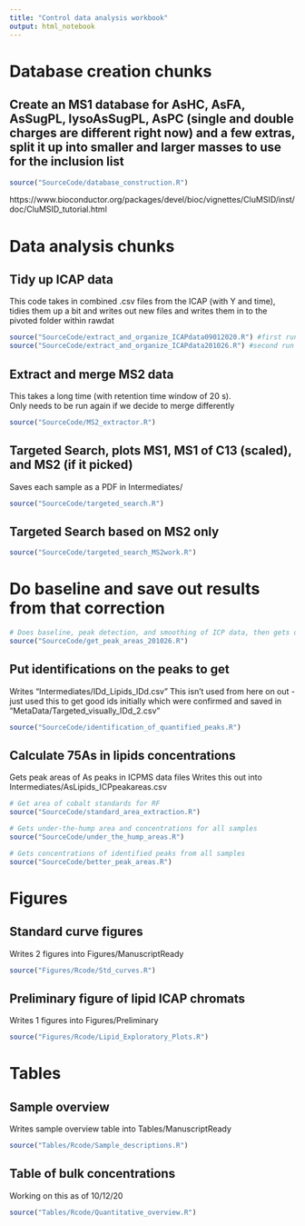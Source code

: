 ```yaml
---
title: "Control data analysis workbook"
output: html_notebook
---
```


# Database creation chunks
## Create an MS1 database for AsHC, AsFA, AsSugPL, lysoAsSugPL, AsPC (single and double charges are different right now) and a few extras, split it up into smaller and larger masses to use for the inclusion list
```r
source("SourceCode/database_construction.R")
```

https://www.bioconductor.org/packages/devel/bioc/vignettes/CluMSID/inst/doc/CluMSID_tutorial.html


# Data analysis chunks
## Tidy up ICAP data
This code takes in combined .csv files from the ICAP (with Y and time), tidies them up a bit and writes out new files and writes them in to the pivoted folder within rawdat
```r
source("SourceCode/extract_and_organize_ICAPdata09012020.R") #first run of Aslipids
source("SourceCode/extract_and_organize_ICAPdata201026.R") #second run of Aslipids
```

## Extract and merge MS2 data 
This takes a long time (with retention time window of 20 s).  
Only needs to be run again if we decide to merge differently
```r
source("SourceCode/MS2_extractor.R")
```

## Targeted Search, plots MS1, MS1 of C13 (scaled), and MS2 (if it picked)
Saves each sample as a PDF in Intermediates/ 
```r
source("SourceCode/targeted_search.R")
```

## Targeted Search based on MS2 only
```r
source("SourceCode/targeted_search_MS2work.R")
```

# Do baseline and save out results from that correction
```r
# Does baseline, peak detection, and smoothing of ICP data, then gets detected peaks
source("SourceCode/get_peak_areas_201026.R") 

```

## Put identifications on the peaks to get 
Writes "Intermediates/IDd_Lipids_IDd.csv"
This isn't used from here on out - just used this to get good ids initially which were confirmed and saved in "MetaData/Targeted_visually_IDd_2.csv"
```r
source("SourceCode/identification_of_quantified_peaks.R")
```

## Calculate 75As in lipids concentrations
Gets peak areas of As peaks in ICPMS data files
Writes this out into Intermediates/AsLipids_ICPpeakareas.csv
```r
# Get area of cobalt standards for RF
source("SourceCode/standard_area_extraction.R")

# Gets under-the-hump area and concentrations for all samples
source("SourceCode/under_the_hump_areas.R")

# Gets concentrations of identified peaks from all samples
source("SourceCode/better_peak_areas.R")
```










#
# Figures
## Standard curve figures
Writes 2 figures into Figures/ManuscriptReady
```r
source("Figures/Rcode/Std_curves.R")
```

## Preliminary figure of lipid ICAP chromats
Writes 1 figures into Figures/Preliminary
```r
source("Figures/Rcode/Lipid_Exploratory_Plots.R")
```




#
# Tables
## Sample overview
Writes sample overview table into Tables/ManuscriptReady
```r
source("Tables/Rcode/Sample_descriptions.R")
```

## Table of bulk concentrations
Working on this as of 10/12/20
```r
source("Tables/Rcode/Quantitative_overview.R")
```
#